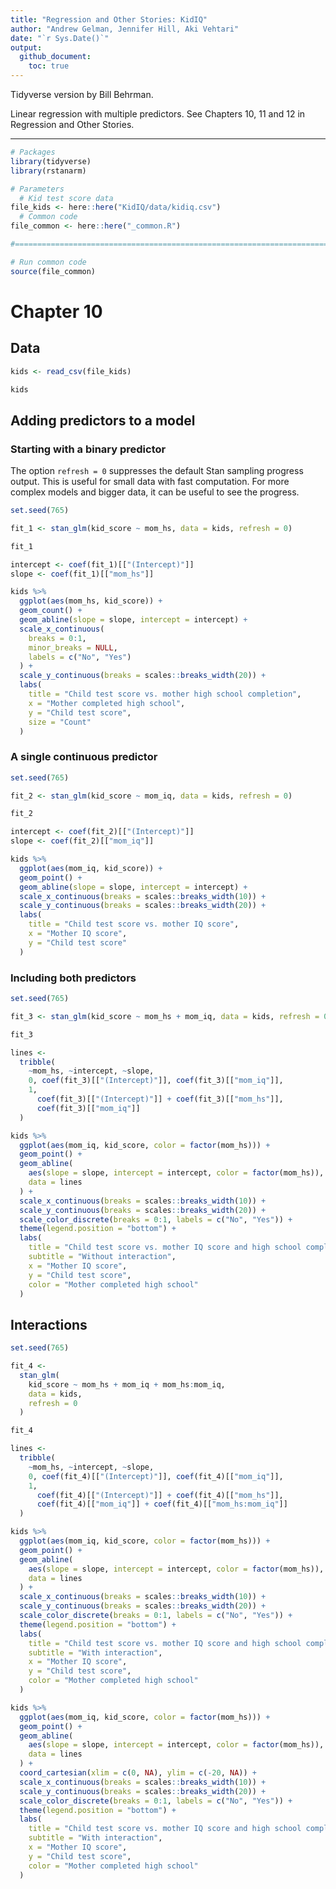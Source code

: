 ```yaml
---
title: "Regression and Other Stories: KidIQ"
author: "Andrew Gelman, Jennifer Hill, Aki Vehtari"
date: "`r Sys.Date()`"
output:
  github_document:
    toc: true
---
```

Tidyverse version by Bill Behrman.

Linear regression with multiple predictors. See Chapters 10, 11 and
12 in Regression and Other Stories.

-------------

```r
# Packages
library(tidyverse)
library(rstanarm)

# Parameters
  # Kid test score data
file_kids <- here::here("KidIQ/data/kidiq.csv")
  # Common code
file_common <- here::here("_common.R")

#===============================================================================

# Run common code
source(file_common)
```

# Chapter 10

## Data

```r
kids <- read_csv(file_kids)

kids
```

## Adding predictors to a model

### Starting with a binary predictor

The option `refresh = 0` suppresses the default Stan sampling progress output. This is useful for small data with fast computation. For more complex models and bigger data, it can be useful to see the progress.

```r
set.seed(765)

fit_1 <- stan_glm(kid_score ~ mom_hs, data = kids, refresh = 0)

fit_1
```

```r
intercept <- coef(fit_1)[["(Intercept)"]]
slope <- coef(fit_1)[["mom_hs"]]

kids %>% 
  ggplot(aes(mom_hs, kid_score)) +
  geom_count() +
  geom_abline(slope = slope, intercept = intercept) +
  scale_x_continuous(
    breaks = 0:1,
    minor_breaks = NULL,
    labels = c("No", "Yes")
  ) +
  scale_y_continuous(breaks = scales::breaks_width(20)) +
  labs(
    title = "Child test score vs. mother high school completion",
    x = "Mother completed high school",
    y = "Child test score",
    size = "Count"
  )
```

### A single continuous predictor

```r
set.seed(765)

fit_2 <- stan_glm(kid_score ~ mom_iq, data = kids, refresh = 0)

fit_2
```

```r
intercept <- coef(fit_2)[["(Intercept)"]]
slope <- coef(fit_2)[["mom_iq"]]

kids %>% 
  ggplot(aes(mom_iq, kid_score)) +
  geom_point() +
  geom_abline(slope = slope, intercept = intercept) +
  scale_x_continuous(breaks = scales::breaks_width(10)) +
  scale_y_continuous(breaks = scales::breaks_width(20)) +
  labs(
    title = "Child test score vs. mother IQ score",
    x = "Mother IQ score",
    y = "Child test score"
  )
```

### Including both predictors

```r
set.seed(765)

fit_3 <- stan_glm(kid_score ~ mom_hs + mom_iq, data = kids, refresh = 0)

fit_3
```

```r
lines <- 
  tribble(
    ~mom_hs, ~intercept, ~slope,
    0, coef(fit_3)[["(Intercept)"]], coef(fit_3)[["mom_iq"]],
    1, 
      coef(fit_3)[["(Intercept)"]] + coef(fit_3)[["mom_hs"]],
      coef(fit_3)[["mom_iq"]]
  )

kids %>% 
  ggplot(aes(mom_iq, kid_score, color = factor(mom_hs))) +
  geom_point() +
  geom_abline(
    aes(slope = slope, intercept = intercept, color = factor(mom_hs)),
    data = lines
  ) +
  scale_x_continuous(breaks = scales::breaks_width(10)) +
  scale_y_continuous(breaks = scales::breaks_width(20)) +
  scale_color_discrete(breaks = 0:1, labels = c("No", "Yes")) +
  theme(legend.position = "bottom") +
  labs(
    title = "Child test score vs. mother IQ score and high school completion",
    subtitle = "Without interaction",
    x = "Mother IQ score",
    y = "Child test score",
    color = "Mother completed high school"
  )
```

## Interactions

```r
set.seed(765)

fit_4 <- 
  stan_glm(
    kid_score ~ mom_hs + mom_iq + mom_hs:mom_iq,
    data = kids,
    refresh = 0
  )

fit_4
```

```r
lines <- 
  tribble(
    ~mom_hs, ~intercept, ~slope,
    0, coef(fit_4)[["(Intercept)"]], coef(fit_4)[["mom_iq"]],
    1, 
      coef(fit_4)[["(Intercept)"]] + coef(fit_4)[["mom_hs"]],
      coef(fit_4)[["mom_iq"]] + coef(fit_4)[["mom_hs:mom_iq"]]
  )

kids %>% 
  ggplot(aes(mom_iq, kid_score, color = factor(mom_hs))) +
  geom_point() +
  geom_abline(
    aes(slope = slope, intercept = intercept, color = factor(mom_hs)),
    data = lines
  ) +
  scale_x_continuous(breaks = scales::breaks_width(10)) +
  scale_y_continuous(breaks = scales::breaks_width(20)) +
  scale_color_discrete(breaks = 0:1, labels = c("No", "Yes")) +
  theme(legend.position = "bottom") +
  labs(
    title = "Child test score vs. mother IQ score and high school completion",
    subtitle = "With interaction",
    x = "Mother IQ score",
    y = "Child test score",
    color = "Mother completed high school"
  )
```

```r
kids %>% 
  ggplot(aes(mom_iq, kid_score, color = factor(mom_hs))) +
  geom_point() +
  geom_abline(
    aes(slope = slope, intercept = intercept, color = factor(mom_hs)),
    data = lines
  ) +
  coord_cartesian(xlim = c(0, NA), ylim = c(-20, NA)) +
  scale_x_continuous(breaks = scales::breaks_width(10)) +
  scale_y_continuous(breaks = scales::breaks_width(20)) +
  scale_color_discrete(breaks = 0:1, labels = c("No", "Yes")) +
  theme(legend.position = "bottom") +
  labs(
    title = "Child test score vs. mother IQ score and high school completion",
    subtitle = "With interaction",
    x = "Mother IQ score",
    y = "Child test score",
    color = "Mother completed high school"
  )
```

